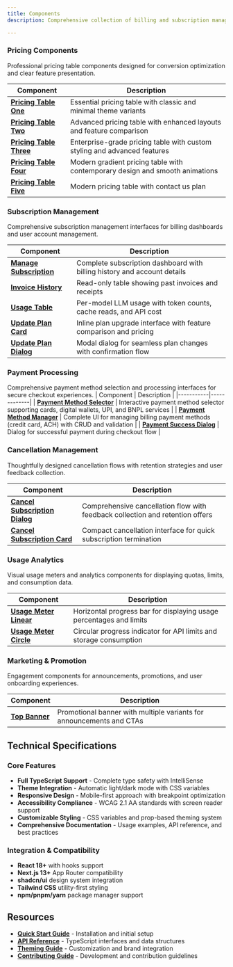 ```yaml
---
title: Components
description: Comprehensive collection of billing and subscription management components with production-ready features.

---
```


### Pricing Components

Professional pricing table components designed for conversion optimization and clear feature presentation.

| Component | Description |
|-----------|-------------|
| **[Pricing Table One](/docs/components/pricing-table/pricing-table-one)** | Essential pricing table with classic and minimal theme variants |
| **[Pricing Table Two](/docs/components/pricing-table/pricing-table-two)** | Advanced pricing table with enhanced layouts and feature comparison |
| **[Pricing Table Three](/docs/components/pricing-table/pricing-table-three)** | Enterprise-grade pricing table with custom styling and advanced features |
| **[Pricing Table Four](/docs/components/pricing-table/pricing-table-four)** | Modern gradient pricing table with contemporary design and smooth animations |
| **[Pricing Table Five](/docs/components/pricing-table/pricing-table-five)** | Modern pricing table with contact us plan |
### Subscription Management

Comprehensive subscription management interfaces for billing dashboards and user account management.

| Component | Description |
|-----------|-------------|
| **[Manage Subscription](/docs/components/manage-subscription)** | Complete subscription dashboard with billing history and account details |
| **[Invoice History](/docs/components/invoice-history)** | Read-only table showing past invoices and receipts |
| **[Usage Table](/docs/components/usage-table)** | Per-model LLM usage with token counts, cache reads, and API cost|
| **[Update Plan Card](/docs/components/update-plan/update-plan-card)** | Inline plan upgrade interface with feature comparison and pricing |
| **[Update Plan Dialog](/docs/components/update-plan/update-plan-dialog)** | Modal dialog for seamless plan changes with confirmation flow |

### Payment Processing

Comprehensive payment method selection and processing interfaces for secure checkout experiences.
| Component | Description |
|-----------|-------------|
| **[Payment Method Selector](/docs/components/payment-method-selector)** | Interactive payment method selector supporting cards, digital wallets, UPI, and BNPL services |
| **[Payment Method Manager](/docs/components/payment-method-manager)** | Complete UI for managing billing payment methods (credit card, ACH) with CRUD and validation |
| **[Payment Success Dialog](/docs/components/payment-success-dialog)** | Dialog for successful payment during checkout flow |

### Cancellation Management

Thoughtfully designed cancellation flows with retention strategies and user feedback collection.

| Component | Description |
|-----------|-------------|
| **[Cancel Subscription Dialog](/docs/components/cancel-subscription/cancel-subscription-dialog)** | Comprehensive cancellation flow with feedback collection and retention offers |
| **[Cancel Subscription Card](/docs/components/cancel-subscription/cancel-subscription-card)** | Compact cancellation interface for quick subscription termination |

### Usage Analytics

Visual usage meters and analytics components for displaying quotas, limits, and consumption data.

| Component | Description |
|-----------|-------------|
| **[Usage Meter Linear](/docs/components/usage-meter/usage-meter-linear)** | Horizontal progress bar for displaying usage percentages and limits |
| **[Usage Meter Circle](/docs/components/usage-meter/usage-meter-circle)** | Circular progress indicator for API limits and storage consumption |

### Marketing & Promotion

Engagement components for announcements, promotions, and user onboarding experiences.

| Component | Description |
|-----------|-------------|
| **[Top Banner](/docs/components/banner)** | Promotional banner with multiple variants for announcements and CTAs |

## Technical Specifications

### Core Features

- **Full TypeScript Support** - Complete type safety with IntelliSense
- **Theme Integration** - Automatic light/dark mode with CSS variables
- **Responsive Design** - Mobile-first approach with breakpoint optimization
- **Accessibility Compliance** - WCAG 2.1 AA standards with screen reader support
- **Customizable Styling** - CSS variables and prop-based theming system
- **Comprehensive Documentation** - Usage examples, API reference, and best practices

### Integration & Compatibility

- **React 18+** with hooks support
- **Next.js 13+** App Router compatibility
- **shadcn/ui** design system integration
- **Tailwind CSS** utility-first styling
- **npm/pnpm/yarn** package manager support

## Resources

- **[Quick Start Guide](/docs/quick-start)** - Installation and initial setup
- **[API Reference](/docs/interfaces)** - TypeScript interfaces and data structures
- **[Theming Guide](/docs/theming)** - Customization and brand integration
- **[Contributing Guide](/docs/contribution-open-source)** - Development and contribution guidelines
